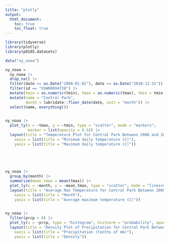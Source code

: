 ```yaml
---
title: "plotly"
output: 
  html_document:
    toc: true
    toc_float: true
---
```


```r
library(tidyverse)
library(plotly)
library(p8105.datasets)
```

```r
data("ny_noaa")

ny_noaa = 
  ny_noaa |> 
  drop_na() |> 
  filter(date >= as.Date("2008-01-01"), date <= as.Date("2010-12-31")) |> 
  filter(id == "USW00094728") |> 
  mutate(tmin = as.numeric(tmin), tmax = as.numeric(tmax), tmin = tmin / 10, tmax = tmax / 10) |> 
  mutate(name = "Central Park",
         month = lubridate::floor_date(date, unit = "month")) |> 
  select(name, everything())
  

ny_noaa |> 
  plot_ly(x = ~tmax, y = ~tmin, type = "scatter", mode = "markers", 
          marker = list(opacity = 0.5)) |> 
  layout(title = "Temperature Plot for Central Park Between 2008 and 2010",
    xaxis = list(title = "Minimum daily temperature (C)"),
    yaxis = list(title = "Maximum daily temperature (C)"))
  

  
  
```

```r
ny_noaa |>
  group_by(month) |>
  summarize(mean_tmax = mean(tmax)) |>
  plot_ly(x = ~month, y = ~mean_tmax, type = "scatter", mode = "lines+markers") |>
  layout(title = "Average Max Temperature for Central Park Between 2008 and 2010",
    xaxis = list(title = "Month"),
    yaxis = list(title = "Average maximum temperature (C)"))
  


```

```r
ny_noaa |>
  filter(prcp > 0) |>
  plot_ly(x = ~prcp, type = "histogram", histnorm = "probability", opacity = 0.5) |>
  layout(title = "Density Plot of Precipitation for Central Park Between 2008 and 2010",
    xaxis = list(title = "Precipitation (tenths of mm)"),
    yaxis = list(title = "Density"))
```

